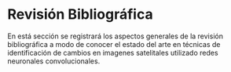 # Revisión Bibliográfica {#rev-biblio}

En está sección se registrará los aspectos generales de la  revisión bibliográfica a modo de conocer el estado del arte en técnicas de identificación de cambios en imagenes satelitales utilizado redes neuronales convolucionales.

